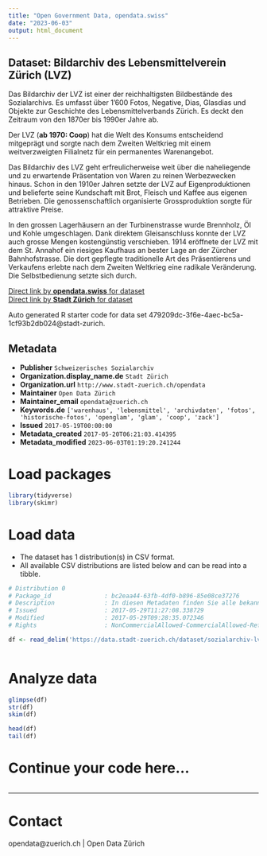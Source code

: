 ```yaml
---
title: "Open Government Data, opendata.swiss"
date: "2023-06-03"
output: html_document
---
```


## Dataset: Bildarchiv des Lebensmittelverein Zürich (LVZ)

Das Bildarchiv der LVZ ist einer der reichhaltigsten Bildbestände des Sozialarchivs. Es umfasst über 1'600 Fotos, Negative, Dias, Glasdias und Objekte zur Geschichte des Lebensmittelverbands Zürich. Es deckt den Zeitraum von den 1870er bis 1990er Jahre ab. 

Der LVZ (**ab 1970: Coop**) hat die Welt des Konsums entscheidend mitgeprägt und sorgte nach dem Zweiten Weltkrieg mit einem weitverzweigten Filialnetz für ein permanentes Warenangebot. 

Das Bildarchiv des LVZ geht erfreulicherweise weit über die naheliegende und zu erwartende Präsentation von Waren zu reinen Werbezwecken hinaus. 
Schon in den 1910er Jahren setzte der LVZ auf Eigenproduktionen und belieferte seine Kundschaft mit Brot, Fleisch und Kaffee aus eigenen Betrieben. Die genossenschaftlich organisierte Grossproduktion sorgte für attraktive Preise. 

In den grossen Lagerhäusern an der Turbinenstrasse wurde Brennholz, Öl und Kohle umgeschlagen. Dank direktem Gleisanschluss konnte der LVZ auch grosse Mengen kostengünstig verschieben. 1914 eröffnete der LVZ mit dem St. Annahof ein riesiges Kaufhaus an bester Lage an der Zürcher Bahnhofstrasse. Die dort gepflegte traditionelle Art des Präsentierens und Verkaufens erlebte nach dem Zweiten Weltkrieg eine radikale Veränderung. Die Selbstbedienung setzte sich durch.

[Direct link by **opendata.swiss** for dataset](https://opendata.swiss/de/dataset/bildarchiv-des-lebensmittelverein-zurich-lvz)<br>
[Direct link by **Stadt Zürich** for dataset](https://data.stadt-zuerich.ch/dataset/sozialarchiv-lvz)

Auto generated R starter code for data set 479209dc-3f6e-4aec-bc5a-1cf93b2db024@stadt-zurich.

## Metadata

- **Publisher** `Schweizerisches Sozialarchiv`
- **Organization.display_name.de** `Stadt Zürich`
- **Organization.url** `http://www.stadt-zuerich.ch/opendata`
- **Maintainer** `Open Data Zürich`
- **Maintainer_email** `opendata@zuerich.ch`
- **Keywords.de** `['warenhaus', 'lebensmittel', 'archivdaten', 'fotos', 'historische-fotos', 'openglam', 'glam', 'coop', 'zack']`
- **Issued** `2017-05-19T00:00:00`
- **Metadata_created** `2017-05-20T06:21:03.414395`
- **Metadata_modified** `2023-06-03T01:19:20.241244`


# Load packages

```r

library(tidyverse)
library(skimr)

```

# Load data

-   The dataset has 1 distribution(s) in CSV format.
-   All available CSV distributions are listed below and can be read into a tibble.

```r

# Distribution 0
# Package_id               : bc2eaa44-63fb-4df0-b896-85e08ce37276
# Description              : In diesen Metadaten finden Sie alle bekannten Informationen zu den einzelnen Fotografien. Sie beinhalten Informationen zum Zeitpunkt, zum Ort und zum Titel jeder Fotografie.
# Issued                   : 2017-05-29T11:27:08.338729
# Modified                 : 2017-05-29T09:28:35.072346
# Rights                   : NonCommercialAllowed-CommercialAllowed-ReferenceRequired

df <- read_delim('https://data.stadt-zuerich.ch/dataset/sozialarchiv-lvz/download/Metadaten_Bildarchiv_des_Lebensmittelverein_Zuerich_LVZ.csv')



```

# Analyze data

```r

glimpse(df)
str(df)
skim(df)

head(df)
tail(df)

```

# Continue your code here...

```r

```

------------------------------------------------------------------------

# Contact

opendata@zuerich.ch | Open Data Zürich
